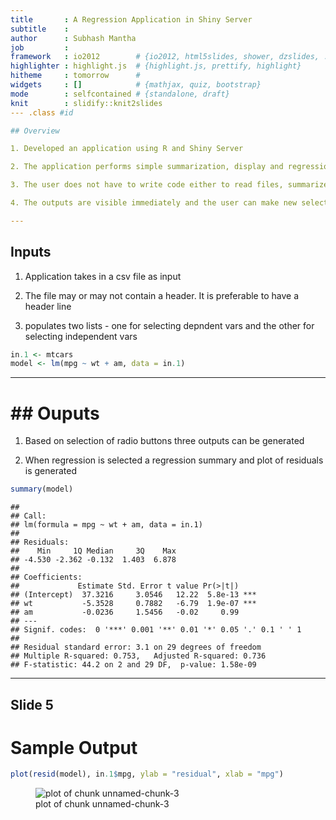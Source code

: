 ```yaml
---
title       : A Regression Application in Shiny Server
subtitle    : 
author      : Subhash Mantha
job         : 
framework   : io2012        # {io2012, html5slides, shower, dzslides, ...}
highlighter : highlight.js  # {highlight.js, prettify, highlight}
hitheme     : tomorrow      # 
widgets     : []            # {mathjax, quiz, bootstrap}
mode        : selfcontained # {standalone, draft}
knit        : slidify::knit2slides
--- .class #id 

## Overview

1. Developed an application using R and Shiny Server

2. The application performs simple summarization, display and regression analysis

3. The user does not have to write code either to read files, summarize data, or run regressions

4. The outputs are visible immediately and the user can make new selections of variales

---
```


## Inputs

1. Application takes in a csv file as input

2. The file may or may not contain a header. It is preferable to have a header line

3. populates two lists - one for selecting depndent vars and the other for selecting independent vars

```r
in.1 <- mtcars
model <- lm(mpg ~ wt + am, data = in.1)
```

---

## Ouputs
===========================================================
1. Based on selection of radio buttons three outputs can be generated

2. When regression is selected a regression summary and plot of residuals is generated

```r
summary(model)
```

```
## 
## Call:
## lm(formula = mpg ~ wt + am, data = in.1)
## 
## Residuals:
##    Min     1Q Median     3Q    Max 
## -4.530 -2.362 -0.132  1.403  6.878 
## 
## Coefficients:
##             Estimate Std. Error t value Pr(>|t|)    
## (Intercept)  37.3216     3.0546   12.22  5.8e-13 ***
## wt           -5.3528     0.7882   -6.79  1.9e-07 ***
## am           -0.0236     1.5456   -0.02     0.99    
## ---
## Signif. codes:  0 '***' 0.001 '**' 0.01 '*' 0.05 '.' 0.1 ' ' 1 
## 
## Residual standard error: 3.1 on 29 degrees of freedom
## Multiple R-squared: 0.753,	Adjusted R-squared: 0.736 
## F-statistic: 44.2 on 2 and 29 DF,  p-value: 1.58e-09
```

---

## Slide 5
Sample Output
============================================================

```r
plot(resid(model), in.1$mpg, ylab = "residual", xlab = "mpg")
```

![plot of chunk unnamed-chunk-3](assets/fig/unnamed-chunk-3.png) 


